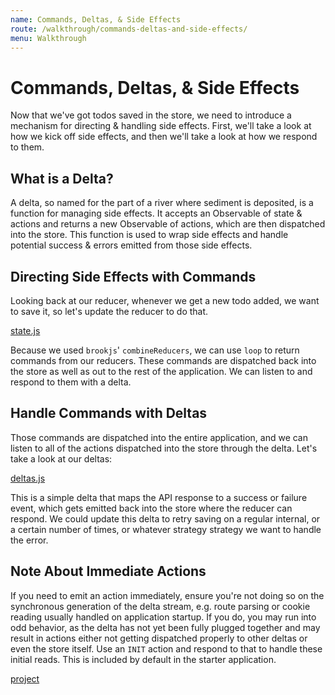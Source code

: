 ```yaml
---
name: Commands, Deltas, & Side Effects
route: /walkthrough/commands-deltas-and-side-effects/
menu: Walkthrough
---
```


# Commands, Deltas, & Side Effects

Now that we've got todos saved in the store, we need to introduce a mechanism for directing & handling side effects. First, we'll take a look at how we kick off side effects, and then we'll take a look at how we respond to them.

## What is a Delta?

A delta, so named for the part of a river where sediment is deposited, is a function for managing side effects. It accepts an Observable of state & actions and returns a new Observable of actions, which are then dispatched into the store. This function is used to wrap side effects and handle potential success & errors emitted from those side effects.

## Directing Side Effects with Commands

Looking back at our reducer, whenever we get a new todo added, we want to save it, so let's update the reducer to do that.

[state.js](embedded-codesandbox://commands-deltas-and-side-effects?module=/src/state/index.js&view=editor)

Because we used `brookjs`' `combineReducers`, we can use `loop` to return commands from our reducers. These commands are dispatched back into the store as well as out to the rest of the application. We can listen to and respond to them with a delta.

## Handle Commands with Deltas

Those commands are dispatched into the entire application, and we can listen to all of the actions dispatched into the store through the delta. Let's take a look at our deltas:

[deltas.js](embedded-codesandbox://commands-deltas-and-side-effects?module=/src/deltas/index.js&view=editor)

This is a simple delta that maps the API response to a success or failure event, which gets emitted back into the store where the reducer can respond. We could update this delta to retry saving on a regular internal, or a certain number of times, or whatever strategy strategy we want to handle the error.

## Note About Immediate Actions

If you need to emit an action immediately, ensure you're not doing so on the synchronous generation of the delta stream, e.g. route parsing or cookie reading usually handled on application startup. If you do, you may run into odd behavior, as the delta has not yet been fully plugged together and may result in actions either not getting dispatched properly to other deltas or even the store itself. Use an `INIT` action and respond to that to handle these initial reads. This is included by default in the starter application.

[project](embedded-codesandbox://commands-deltas-and-side-effects)

[red-obs]: https://redux-observable.js.org/docs/basics/Epics.html